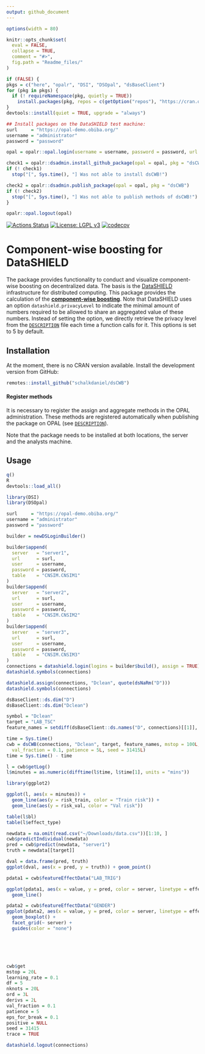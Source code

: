 ```yaml
---
output: github_document
---
```


<!-- README.md is generated from README.Rmd. Please edit that file -->

```r
options(width = 80)

knitr::opts_chunk$set(
  eval = FALSE,
  collapse = TRUE,
  comment = "#>",
  fig.path = "Readme_files/"
)

if (FALSE) {
pkgs = c("here", "opalr", "DSI", "DSOpal", "dsBaseClient")
for (pkg in pkgs) {
  if (! requireNamespace(pkg, quietly = TRUE))
    install.packages(pkg, repos = c(getOption("repos"), "https://cran.obiba.org"))
}
devtools::install(quiet = TRUE, upgrade = "always")

## Install packages on the DataSHIELD test machine:
surl     = "https://opal-demo.obiba.org/"
username = "administrator"
password = "password"

opal = opalr::opal.login(username = username, password = password, url = surl)

check1 = opalr::dsadmin.install_github_package(opal = opal, pkg = "dsCWB", username = "schalkdaniel", ref = "main")
if (! check1)
  stop("[", Sys.time(), "] Was not able to install dsCWB!")

check2 = opalr::dsadmin.publish_package(opal = opal, pkg = "dsCWB")
if (! check2)
  stop("[", Sys.time(), "] Was not able to publish methods of dsCWB!")
}

opalr::opal.logout(opal)
```

[![Actions Status](https://github.com/schalkdaniel/dsCWB/workflows/R-CMD-check/badge.svg)](https://github.com/schalkdaniel/dsCWB/actions) [![License: LGPL v3](https://img.shields.io/badge/License-LGPL%20v3-blue.svg)](https://www.gnu.org/licenses/lgpl-3.0) [![codecov](https://codecov.io/gh/schalkdaniel/dsCWB/branch/main/graph/badge.svg?token=0K9P2WBKNH)](https://codecov.io/gh/schalkdaniel/dsCWB)

# Component-wise boosting for DataSHIELD

The package provides functionality to conduct and visualize component-wise boosting on decentralized data. The basis is the [DataSHIELD](https://www.datashield.org/) infrastructure for distributed computing. This package provides the calculation of the [__component-wise boosting__](https://www.tandfonline.com/doi/abs/10.1198/016214503000125). Note that DataSHIELD uses an option `datashield.privacyLevel` to indicate the minimal amount of numbers required to be allowed to share an aggregated value of these numbers. Instead of setting the option, we directly retrieve the privacy level from the [`DESCRIPTION`](https://github.com/schalkdaniel/dsCWB/blob/master/DESCRIPTION) file each time a function calls for it. This options is set to 5 by default.


## Installation

At the moment, there is no CRAN version available. Install the development version from GitHub:

```r
remotes::install_github("schalkdaniel/dsCWB")
```

#### Register methods

It is necessary to register the assign and aggregate methods in the OPAL administration. These methods are registered automatically when publishing the package on OPAL (see [`DESCRIPTION`](https://github.com/schalkdaniel/dsCWB/blob/main/DESCRIPTION)).

Note that the package needs to be installed at both locations, the server and the analysts machine.


## Usage

```r

q()
R
devtools::load_all()

library(DSI)
library(DSOpal)

surl     = "https://opal-demo.obiba.org/"
username = "administrator"
password = "password"

builder = newDSLoginBuilder()

builder$append(
  server   = "server1",
  url      = surl,
  user     = username,
  password = password,
  table    = "CNSIM.CNSIM1"
)
builder$append(
  server   = "server2",
  url      = surl,
  user     = username,
  password = password,
  table    = "CNSIM.CNSIM2"
)
builder$append(
  server   = "server3",
  url      = surl,
  user     = username,
  password = password,
  table    = "CNSIM.CNSIM3"
)
connections = datashield.login(logins = builder$build(), assign = TRUE)
datashield.symbols(connections)

datashield.assign(connections, "Dclean", quote(dsNaRm("D")))
datashield.symbols(connections)

dsBaseClient::ds.dim("D")
dsBaseClient::ds.dim("Dclean")

symbol = "Dclean"
target = "LAB_TSC"
feature_names = setdiff(dsBaseClient::ds.names("D", connections)[[1]], target)

time = Sys.time()
cwb = dsCWB(connections, "Dclean", target, feature_names, mstop = 100L,
  val_fraction = 0.1, patience = 5L, seed = 31415L)
time = Sys.time() - time

l = cwb$getLog()
l$minutes = as.numeric(difftime(l$time, l$time[1], units = "mins"))

library(ggplot2)

ggplot(l, aes(x = minutes)) +
  geom_line(aes(y = risk_train, color = "Train risk")) +
  geom_line(aes(y = risk_val, color = "Val risk"))

table(l$bl)
table(l$effect_type)

newdata = na.omit(read.csv("~/Downloads/data.csv"))[1:10, ]
cwb$predictIndividual(newdata)
pred = cwb$predict(newdata, "server1")
truth = newdata[[target]]

dval = data.frame(pred, truth)
ggplot(dval, aes(x = pred, y = truth)) + geom_point()

pdata1 = cwb$featureEffectData("LAB_TRIG")

ggplot(pdata1, aes(x = value, y = pred, color = server, linetype = effect_type)) +
  geom_line()

pdata2 = cwb$featureEffectData("GENDER")
ggplot(pdata2, aes(x = value, y = pred, color = server, linetype = effect_type)) +
  geom_boxplot() +
  facet_grid(~ server) +
  guides(color = "none")






cwb$get
mstop = 20L
learning_rate = 0.1
df = 5
nknots = 20L
ord = 3L
derivs = 2L
val_fraction = 0.1
patience = 5
eps_for_break = 0.1
positive = NULL
seed = 31415
trace = TRUE

datashield.logout(connections)
```
